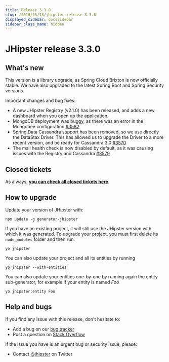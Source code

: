 ```yaml
---
title: Release 3.3.0
slug: /2016/05/13/jhipster-release-3.3.0
displayed_sidebar: docsSidebar
sidebar_class_name: hidden
---
```


JHipster release 3.3.0
==================

What's new
----------

This version is a library upgrade, as Spring Cloud Brixton is now officially stable. We have also upgraded to the latest Spring Boot and Spring Security versions.

Important changes and bug fixes:

- A new JHipster Registry (v2.1.0) has been released, and adds a new dashboard when you open up the application.
- MongoDB deployment was buggy, as there was an error in the Mongobee configuration [#3582](https://github.com/jhipster/generator-jhipster/issues/3582)
- Spring Data Cassandra support has been removed, so we use directly the DataStax Driver. This has allowed us to upgrade the Driver to a more recent version, and be ready for Cassandra 3.0 [#3570](https://github.com/jhipster/generator-jhipster/pull/3570)
- The mail health check is now disabled by default, as it was causing issues with the Registry and Cassandra [#3579](https://github.com/jhipster/generator-jhipster/issues/3579)

Closed tickets
------------
As always, __[you can check all closed tickets here](https://github.com/jhipster/generator-jhipster/issues?q=milestone%3A3.3.0+is%3Aclosed)__.

How to upgrade
------------

Update your version of JHipster with:

```
npm update -g generator-jhipster
```

If you have an existing project, it will still use the JHipster version with which it was generated.
To upgrade your project, you must first delete its `node_modules` folder and then run:

```
yo jhipster
```

You can also update your project and all its entities by running

```
yo jhipster --with-entities
```

You can also update your entities one-by-one by running again the entity sub-generator, for example if your entity is named _Foo_

```
yo jhipster:entity Foo
```

Help and bugs
--------------

If you find any issue with this release, don't hesitate to:

- Add a bug on our [bug tracker](https://github.com/jhipster/generator-jhipster/issues?state=open)
- Post a question on [Stack Overflow](http://stackoverflow.com/tags/jhipster/info)

If the issue you have is an urgent bug or security issue, please:

- Contact [@jhipster](https://twitter.com/jhipster) on Twitter
